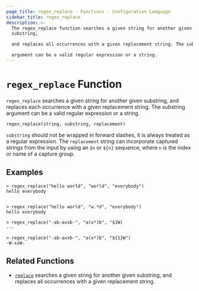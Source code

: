 ```yaml
---
page_title: regex_replace - Functions - Configuration Language
sidebar_title: regex_replace
description: >-
  The regex_replace function searches a given string for another given
  substring,

  and replaces all occurrences with a given replacement string. The substring

  argument can be a valid regular expression or a string.
---
```


# `regex_replace` Function

`regex_replace` searches a given string for another given substring, and
replaces each occurrence with a given replacement string. The substring
argument can be a valid regular expression or a string.

```hcl
regex_replace(string, substring, replacement)
```

`substring` should not be wrapped in forward slashes, it is always treated as a
regular expression. The `replacement` string can incorporate captured strings
from the input by using an `$n` or `${n}` sequence, where `n` is the index or
name of a capture group.

## Examples

```shell-session
> regex_replace("hello world", "world", "everybody")
hello everybody


> regex_replace("hello world", "w.*d", "everybody")
hello everybody

> regex_replace("-ab-axxb-", "a(x*)b", "$1W)
---

> regex_replace("-ab-axxb-", "a(x*)b", "${1}W")
-W-xxW-
```

## Related Functions

- [`replace`](/docs/hcl2/functions/string/replace) searches a given string for another given
  substring, and replaces all occurrences with a given replacement string.
